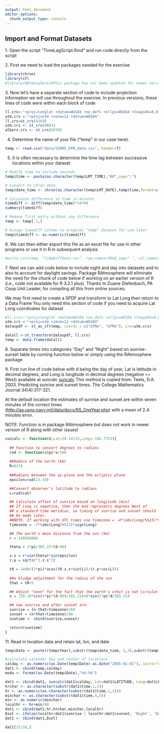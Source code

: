 ```yaml
---
output: html_document
editor_options: 
  chunk_output_type: console
---
```


## Import and Format Datasets

1\. Open the script "TimeLagScript.Rmd" and run code directly from the script

2\. First we need to load the packages needed for the exercise

```r
library(chron)
library(sf)
#library(RAtmosphere)#This package has not been updated for newer versions of R
```

3\. Now let's have a separate section of code to include projection information we will use throughout the exercise. In previous versions, these lines of code were within each block of code

```r
ll.crs<-"+proj=longlat +datum=WGS84 +no_defs +ellps=WGS84 +towgs84=0,0,0"
utm.crs <-"+proj=utm +zone=12 +datum=WGS84"
ll.crs=st_crs(4269)
utm.crs <- st_crs(9001)
albers.crs <- st_crs(5070)
```

4.  Determine the name of your file ("temp" in our case here).

```r
temp <- read.csv("data/Y2005_UTM_date.csv", header=T)
```

5.  It is often necessary to determine the time lag between successive locations within your dataset

```r
# Modify time to include seconds 
temp$time <- paste(as.character(temp$LMT_TIME),"00",sep=":") 

# Convert to chron date 
temp$date_time <- chron(as.character(temp$LMT_DATE),temp$time,format=c(dates="m/d/y",times="h:m:s")) 

# Calculate difference in time in minutes 
timediff <- diff(temp$date_time)*24*60 
summary(timediff)

# Remove first entry without any difference 
temp <- temp[-1,] 

# Assign timediff column to original "temp" dataset for use later
temp$timediff <- as.numeric(timediff) 
```

6\. We can then either export this file as an excel file for use in other programs or use it in R in subsequent analysis

```r
#write.csv(temp, "TimeDiffdata.csv", row.names=TRUE,sep=" ", col.names=TRUE, quote=TRUE, na="NA")
```

7\. Next we can add code below to include night and day into datasets and to also to account for daylight savings. Package RAtmosphere will eliminate the need for the chunk of code below if working on an earlier version of R (i.e., code not available for R 3.2.1 plus). Thanks to Duane Diefenbach, PA Coop Unit Leader, for compiling all this from online sources.

We may first need to create a SPDF and transform to Lat Long then return to a Data Frame You only need this section of code if you need to acquire Lat Long coordinates for dataset

```r
#ll.crs<-"+proj=longlat +datum=WGS84 +no_defs +ellps=WGS84 +towgs84=0,0,0"
utm.crs <-"+proj=utm +zone=12 +datum=WGS84"
dataspdf <- st_as_sf(temp, coords = c("UTMe", "UTMn"), crs=utm.crs)

datall <-st_transform(dataspdf, ll.crs)
temp <- data.frame(datall)
```

8\. Separate times into categories "Day" and "Night" based on sunrise-sunset table by running function below or simply using the RAtmosphere package

9\. First run line of code below with d being the day of year, Lat is latitude in decimal degrees, and Long is longitude in decimal degrees (negative == West) available at suncalc [suncalc](http://www.r-bloggers.com/approximate-sunrise-and-sunset-times/) This method is copied from: Teets, D.A. 2003. Predicting sunrise and sunset times. The College Mathematics Journal 34(4):317-321.

At the default location the estimates of sunrise and sunset are within seven minutes of the correct times (<http://aa.usno.navy.mil/data/docs/RS_OneYear.php>) with a mean of 2.4 minutes error.

NOTE: Function is in package RAtmosphere but does not work in newer version of R along with other issues!

```r
suncalc <- function(d,Lat=39.14133,Long=-106.7722){
  
  ## Function to convert degrees to radians
  rad <- function(x)pi*x/180
  
  ##Radius of the earth (km)
  R=6378
  
  ##Radians between the xy-plane and the ecliptic plane
  epsilon=rad(23.45)

  ##Convert observer's latitude to radians
  L=rad(Lat)

  ## Calculate offset of sunrise based on longitude (min)
  ## If Long is negative, then the mod represents degrees West of
  ## a standard time meridian, so timing of sunrise and sunset should
  ## be made later.
  ##NOTE: If working with UTC times use timezone = -4*(abs(Long)%%15)*sign(Long)
  timezone = -7*(abs(Long)%%15)*sign(Long)

  ## The earth's mean distance from the sun (km)
  r = 149598000

  theta = 2*pi/365.25*(d-80)

  z.s = r*sin(theta)*sin(epsilon)
  r.p = sqrt(r^2-z.s^2)

  t0 = 1440/(2*pi)*acos((R-z.s*sin(L))/(r.p*cos(L)))
  
  ##a kludge adjustment for the radius of the sun
  that = t0+5 

  ## Adjust "noon" for the fact that the earth's orbit is not circular:
  n = 720-10*sin(4*pi*(d-80)/365.25)+8*sin(2*pi*d/365.25)

  ## now sunrise and after sunset are:
  sunrise = (n-that+timezone)/60
  sunset = (n+that+timezone)/60
  suntime <- cbind(sunrise,sunset)  

  return(suntime)
}
```

11\. Read in location data and retain lat, lon, and date

```r
temp$Date <- paste((temp$Year),substr(temp$date_time, 2,3),substr(temp$date_time, 5,6),sep="-")

#calculate calendar day and center of locations
calday <- as.numeric(as.Date(temp$Date)-as.Date("2005-01-01"), units="days")
dat1 <- cbind(temp,calday)
moda <- format(as.Date(temp$Date),"%d-%b")

dat1 <- cbind(dat1, suncalc(dat1$calday, Lat=dat1$LATITUDE, Long=dat1$LONGITUDE),moda)
hrchar <- as.character(substr(dat1$time,1,2))
hr <- as.numeric(as.character(substr(dat1$time,1,2)))
minchar <- as.character(substr(dat1$time,4,5))
min <- as.numeric(minchar)
localhr <- hr+min/60
dat1 <- cbind(dat1,hr,hrchar,minchar,localhr)
Diel <- ifelse(localhr<dat1$sunrise | localhr>dat1$sunset, 'Night', 'Day')
dat1 <- cbind(dat1,Diel)
```

```r
dat1[15:50,]
```

